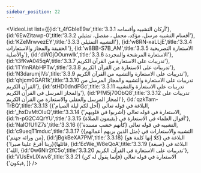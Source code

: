 ```yaml
---
sidebar_position: 22
---
```


<VideoList list={[{id:'t_4fGbleE9w',title:'3.3.1 أركان التشبيه وأقسامه'},
{id:'6EwZitawp-0',title:'3.3.2 أقسام التشبيه مرسل، مؤكد، مجمل ، مفصل، تمثيلي'},
{id:'KZeMrwvezEY',title:'3.3.3 التشبيه التمثيلي'},
{id:'w8RN-xaLLjE',title:'3.3.4 الحقيقة والمجاز والاستعارات'},
{id:'w8BB-S7B_AM',title:'3.3.5 الاستعارة التصريحية والأصلية'},
{id:'dWGjOOunwIk',title:'3.3.6 الاستعارة المرشحة والمجردة'},
{id:'t3fKvA045qA',title:'3.3.7 تدريبات على الاستعارة من القرآن الكريم'},
{id:'ITYmRAbHPTw',title:'3.3.8 تدريبات على الاستعارة من القرآن الكريم'},
{id:'N3darumjIVs',title:'3.3.9 تدريبات على الاستعارة والتشبيه من القرآن الكريم'},
{id:'qhjcm0GAR1k',title:'3.3.10 تدريبات على الاستعارة والتشبيه والمجاز المرسل من القرآن الكريم'},
{id:'stHD0dndFGc',title:'3.3.11 تدريبات على الاستعارة والتشبيه والمجاز المرسل في القرآن الكريم'},
{id:'PfM5j70ObQ8',title:'3.3.12 تدريبات على المجاز المرسل والعقلي والاستعارة من القرآن الكريم'},
{id:'qzkTam-TrBQ',title:'3.3.13 {البلاغة في قوله تعالى {أحل لكم ليلة الصيام'},
{id:'_hxDvMtOIuQ',title:'3.3.14 الاستعارة في قوله تعالى {أشربوا في قلوبهم'},
{id:'h-pG2C4QrYU',title:'3.3.15 أقوال العلماء في الاستعارة في {يقيمون الصلاة}'},
{id:'NaIOfUfIZ7s',title:'3.3.16 {التشبيه في قوله تعالى {كأنهم خشب مسندة'},
{id:'c9ueqT1mduc',title:'3.3.17 {التشبيه والاستعارات في {مثل الذين بربهم أعمالهم}{من ورائه جهنم'},
{id:'jBgkBeXA7PM',title:'3.3.18} {البلاغة في {كلا إنها كلمة هو قائلها}{ربنا أفرغ علينا صبرا'},
{id:'EcWe_W8eQoA',title:'3.3.19 {البلاغة في {صبغة الله'},
{id:'0w6NIr2fC5o',title:'3.3.20 تدريبات على الاستعارة في القرآن الكريم'},
{id:'VUsEvLIXwv8',title:'3.3.21 {الاستعارة في قوله تعالى {فإنما يقول له كن فيكون'},
]}
/>
